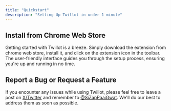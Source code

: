 ```yaml
---
title: "Quickstart"
description: "Setting Up Twillot in under 1 minute"
---
```


## Install from Chrome Web Store

Getting started with Twillot is a breeze. Simply download the extension from chrome web store, install it, and click on the extension icon in the toolbar. The user-friendly interface guides you through the setup process, ensuring you're up and running in no time.

## Report a Bug or Request a Feature

If you encounter any issues while using Twillot, please feel free to leave a post on [X/Twitter](https://x.com/compose/post) and remember to [@SiZapPaaiGwat](https://x.com/SiZapPaaiGwat). We'll do our best to address them as soon as possible.
